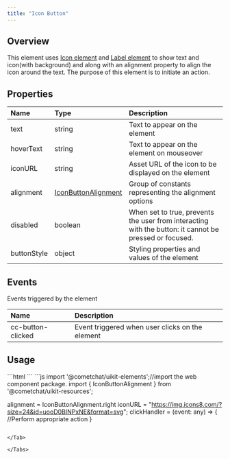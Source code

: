 ```yaml
---
title: "Icon Button"
---
```


## Overview

This element uses [Icon element](/ui-kit/angular/icon) and [Label element](/ui-kit/angular/label) to show text and icon(with background) and along with an alignment property to align the icon around the text. The purpose of this element is to initiate an action.

## Properties

| Name        | Type                                                        | Description                                                                                            |
| :----------- | :----------------------------------------------------------- | :------------------------------------------------------------------------------------------------------ |
| text        | string                                                      | Text to appear on the element                                                                          |
| hoverText   | string                                                      | Text to appear on the element on mouseover                                                             |
| iconURL     | string                                                      | Asset URL of the icon to be displayed on the element                                                   |
| alignment   | [IconButtonAlignment](/web-shared/iconbuttonalignment) | Group of constants representing the alignment options                                                  |
| disabled    | boolean                                                     | When set to true, prevents the user from interacting with the button: it cannot be pressed or focused. |
| buttonStyle | object                                                      | Styling properties and values of the element                                                           |

## Events

Events triggered by the element

| Name              | Description                                     |
| :----------------- | :----------------------------------------------- |
| cc-button-clicked | Event triggered when user clicks on the element |

## Usage

<Tabs>
<Tab title="HTML">
```html
<cometchat-icon-button
[text]="'text'"
[alignment]="alignment"
[hoverText]="'hoverText'"
[iconURL]="myCustomIcon"
(cc-button-clicked)="clickHandler($event)"
></cometchat-icon-button>
```

</Tab>

<Tab title="JavaScript">
```js
import '@cometchat/uikit-elements';//import the web component package.
import { IconButtonAlignment } from '@cometchat/uikit-resources';

alignment = IconButtonAlignment.right
iconURL = "https://img.icons8.com/?size=24&id=uooD0BINPxNE&format=svg";
clickHandler = (event: any) => {
  //Perform appropriate action
}
```

</Tab>

</Tabs>
